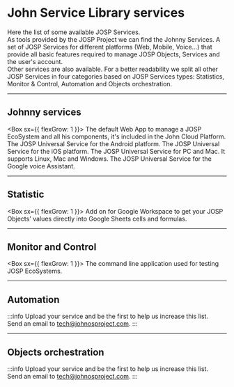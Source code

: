 # John Service Library services

Here the list of some available JOSP Services.<br/>
As tools provided by the JOSP Project we can find the Johnny Services.
A set of JOSP Services for different platforms (Web, Mobile, Voice...) that provide all basic features required to manage JOSP Objects, Services and the user's account.<br/>
Other services are also available.
For a better readability we split all other JOSP Services in four categories based on JOSP Services types: Statistics, Monitor & Control, Automation and Objects orchestration.



---

## Johnny services

<Box sx={{ flexGrow: 1 }}>
<Grid container spacing={2}
direction="row"
justifyContent="left"
alignItems="stretch">
<Grid item sm={6} md={4} lg={3}>
<JSLSrv name="JCP Front End" dir="jcp_front_end" logo="JCP_FrontEnd_Logo_250.png">
The default Web App to manage a JOSP EcoSystem and all his components, it's included in the John Cloud Platform.
</JSLSrv>
</Grid>
<Grid item sm={6} md={4} lg={3}>
<JSLSrv name="Johnny Android" dir="johnny_android" logo="Johnny_Android_Logo_250.png">
The JOSP Universal Service for the Android platform.
</JSLSrv>
</Grid>
<Grid item sm={6} md={4} lg={3}>
<JSLSrv name="Johnny iOS" dir="johnny_ios" logo="Johnny_iOS_Logo_250.png">
The JOSP Universal Service for the iOS platform.
</JSLSrv>
</Grid>
<Grid item sm={6} md={4} lg={3}>
<JSLSrv name="Johnny Desktop" dir="johnny_desktop" logo="Johnny_Desktop_Logo_250.png">
The JOSP Universal Service for PC and Mac. It supports Linux, Mac and Windows. 
</JSLSrv>
</Grid>
<Grid item sm={6} md={4} lg={3}>
<JSLSrv name="Johnny GAssistant" dir="johnny_gassistant" logo="Johnny_Assistant_Logo_250.png">
The JOSP Universal Service for the Google voice Assistant.
</JSLSrv>
</Grid>
</Grid>
</Box>

---

## Statistic

<Box sx={{ flexGrow: 1 }}>
<Grid container spacing={2}
direction="row"
justifyContent="left"
alignItems="stretch">
<Grid item sm={6} md={4} lg={3}>
<JSLSrv name="JOSP 4 Google Workspace" dir="josp_for_google_workspace" logo="JOSP_4_Google_Workspace_Logo_250.png">
Add on for Google Workspace to get your JOSP Objects' values directly into Google Sheets cells and formulas. 
</JSLSrv>
</Grid>
</Grid>
</Box>

---

## Monitor and Control

<Box sx={{ flexGrow: 1 }}>
<Grid container spacing={2}
direction="row"
justifyContent="left"
alignItems="stretch">
<Grid item sm={6} md={4} lg={3}>
<JSLSrv name="JSL Shell" dir="jsl_shell" logo="JSL_Shell_Logo_250.png">
The command line application used for testing JOSP EcoSystems.
</JSLSrv>
</Grid>
</Grid>
</Box>

---

## Automation

:::info
Upload your service and be the first to help us increase this list.<br/>
Send an email to [tech@johnosproject.com](mailto:tech@johnosproject.com).
:::

---

## Objects orchestration

:::info
Upload your service and be the first to help us increase this list.<br/>
Send an email to [tech@johnosproject.com](mailto:tech@johnosproject.com).
:::
